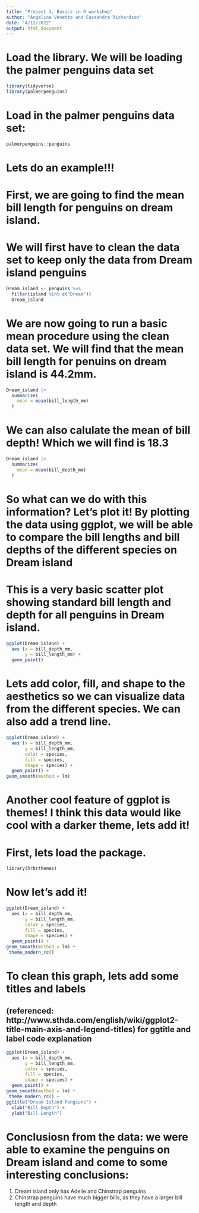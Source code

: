 ```yaml
---
title: "Project 3, Basics in R workshop"
author: "Angelina Venetto and Cassandra Richardson"
date: "4/12/2022"
output: html_document
---
```


# Load the library. We will be loading the palmer penguins data set

```r
library(tidyverse)
library(palmerpenguins)
```

# Load in the palmer penguins data set:

```r
palmerpenguins::penguins
```

# Lets do an example!!! 

# First, we are going to find the mean bill length for penguins on dream island.

# We will first have to clean the data set to keep only the data from Dream island penguins

```r
Dream_island <- penguins %>%
  filter(island %in% c("Dream")) 
  Dream_island
```

# We are now going to run a basic mean procedure using the clean data set. We will find that the mean bill length for penuins on dream island is 44.2mm.

```r
Dream_island |> 
  summarize(
    mean = mean(bill_length_mm)
  )
```
# We can also calulate the mean of bill depth! Which we will find is 18.3

```r
Dream_island |> 
  summarize(
    mean = mean(bill_depth_mm)
  )
```

# So what can we do with this information? Let's plot it! By plotting the data using ggplot, we will be able to compare the bill lengths and bill depths of the different species on Dream island 

# This is a very basic scatter plot showing standard bill length and depth for all penguins in Dream island. 

```r
ggplot(Dream_island) +
  aes (x = bill_depth_mm,
       y = bill_length_mm) +
  geom_point() 

```

# Lets add color, fill, and shape to the aesthetics so we can visualize data from the different species. We can also add a trend line.

```r
ggplot(Dream_island) +
  aes (x = bill_depth_mm,
       y = bill_length_mm,
       color = species,
       fill = species,
       shape = species) +
  geom_point() +
geom_smooth(method = lm)

```

# Another cool feature of ggplot is themes! I think this data would like cool with a darker theme, lets add it!

# First, lets load the package. 

```r
library(hrbrthemes)
```

# Now let's add it!

```r
ggplot(Dream_island) +
  aes (x = bill_depth_mm,
       y = bill_length_mm,
       color = species,
       fill = species,
       shape = species) +
  geom_point() +
geom_smooth(method = lm) +
 theme_modern_rc()
```

# To clean this graph, lets add some titles and labels

## (referenced: http://www.sthda.com/english/wiki/ggplot2-title-main-axis-and-legend-titles) for ggtitle and label code explanation

```r
ggplot(Dream_island) +
  aes (x = bill_depth_mm,
       y = bill_length_mm,
       color = species,
       fill = species,
       shape = species) +
  geom_point() +
geom_smooth(method = lm) +
 theme_modern_rc() +
ggtitle("Dream Island Pengiuns") +
  xlab("Bill Depth") +
  ylab("Bill Length")
```

# Conclusiosn from the data: we were able to examine the penguins on Dream island and come to some interesting conclusions: 
1. Dream island only has Adelie and Chinstrap penguins
2. Chinstrap penguins have much bigger bills, as they have a larger bill length and depth



